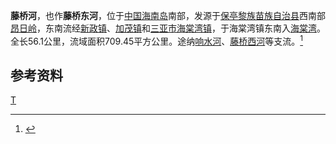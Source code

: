 {{Otheruses|藤桥河|other=同名或類似名的其它條目描述}}
{{Infobox River
  | river_name      = 藤桥河
  | image_name      = Tengqiaodong River.jpg
  | image_size      = 250px 
  | caption         = 藤桥河，拍摄于海棠湾镇藤桥东大桥，面向南。
  | origin          = [[海南省|海南省]][[保亭黎族苗族自治县|保亭县]]西南[[昂日岭|昂日岭]]
  | mouth           = 海南省[[三亚市|三亚市]][[海棠湾镇|海棠湾镇]][[海棠湾|海棠湾]]
  | basin_countries = {{PRC}}
  | length          = 56.1 公里
  | elevation       = 
  | mouth_elevation = 
  | discharge       = 18.4 m³/s
  | watershed       = 709.45 平方公里
}}
'''藤桥河'''，也作'''藤桥东河'''，位于[[中国|中国]][[海南岛|海南岛]]南部，发源于[[保亭黎族苗族自治县|保亭黎族苗族自治县]]西南部[[昂日岭|昂日岭]]，东南流经[[新政镇_(保亭县)|新政镇]]、[[加茂镇|加茂镇]]和[[三亚市|三亚市]][[海棠湾镇|海棠湾镇]]，于海棠湾镇东南入[[海棠湾|海棠湾]]。全长56.1公里，流域面积709.45平方公里。途纳[[响水河_(藤桥河)|响水河]]、[[藤桥西河|藤桥西河]]等支流。<ref name="中国河湖大典">{{cite book zh |author=《[[中国河湖大典|中国河湖大典]]》编纂委员会 |title=《中国河湖大典·珠江卷》 |format=M |edition=1 |location=北京 |publisher=中国水利水电出版社 |date=2013年1月 |pages=449页 |id= ISBN 978-7-5170-0561-2}}</ref>

==参考资料==
{{reflist}}


[[Category:海南河流|T]]